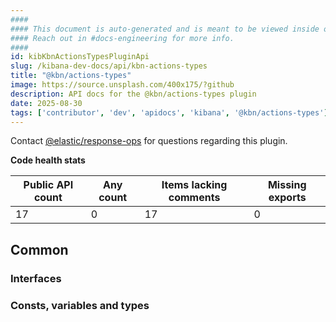 ```yaml
---
####
#### This document is auto-generated and is meant to be viewed inside our experimental, new docs system.
#### Reach out in #docs-engineering for more info.
####
id: kibKbnActionsTypesPluginApi
slug: /kibana-dev-docs/api/kbn-actions-types
title: "@kbn/actions-types"
image: https://source.unsplash.com/400x175/?github
description: API docs for the @kbn/actions-types plugin
date: 2025-08-30
tags: ['contributor', 'dev', 'apidocs', 'kibana', '@kbn/actions-types']
---
```




Contact [@elastic/response-ops](https://github.com/orgs/elastic/teams/response-ops) for questions regarding this plugin.

**Code health stats**

| Public API count  | Any count | Items lacking comments | Missing exports |
|-------------------|-----------|------------------------|-----------------|
| 17 | 0 | 17 | 0 |

## Common

### Interfaces
<DocDefinitionList data={kbnActionsTypesObj.common.interfaces}/>

### Consts, variables and types
<DocDefinitionList data={kbnActionsTypesObj.common.misc}/>

